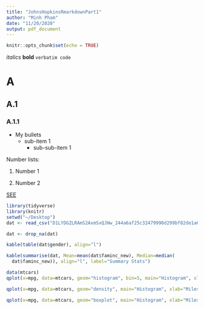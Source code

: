 ```yaml
---
title: "JohnsHopkinsRmarkdownPart1"
author: "Minh Pham"
date: "11/20/2020"
output: pdf_document
---
```


```r
knitr::opts_chunk$set(echo = TRUE)
```

*italics*
**bold**
`verbatim code` 


# A
## A.1
### A.1.1

* My bullets
  + sub-item 1
    - sub-sub-item 1
    
Number lists:

1. Number 1

2. Number 2

[SEE](https://r4ds.had.co.nz/r-markdown.html)


```r
library(tidyverse)
library(knitr)
setwd("~/Desktop")
dat <- read_csv("D1LYDGZLRAmS2AxmSxQJHw_244a6af25c32479990d299bf82de1a67_cces_sample_coursera.csv")

dat <- drop_na(dat)

kable(table(dat$gender), align="l")

kable(summarise(dat, Mean=mean(dat$faminc_new), Median=median(
  dat$faminc_new)), align="l", label="Summary Stats")
```


```r
data(mtcars)
qplot(x=mpg, data=mtcars, geom="histogram", bin=5, main="Histogram", xlab="Miles per Gallon")

qplot(x=mpg, data=mtcars, geom="density", main="Histogram", xlab="Miles per Gallon")

qplot(x=mpg, data=mtcars, geom="boxplot", main="Histogram", xlab="Miles per Gallon")

```












